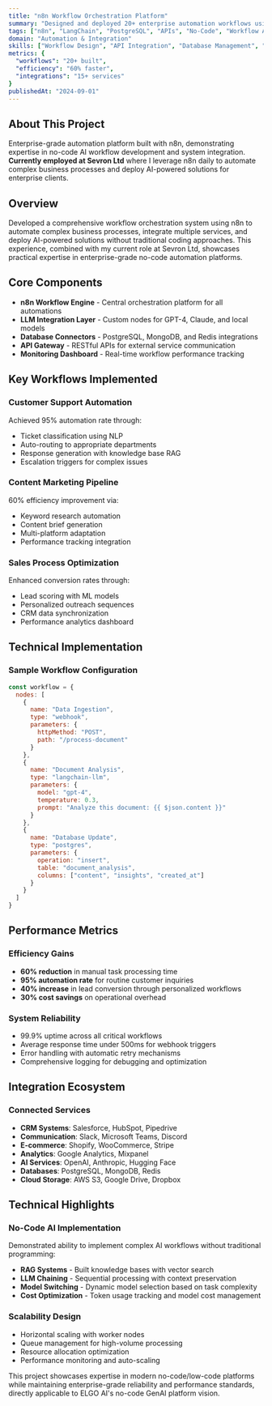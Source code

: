 ```yaml
---
title: "n8n Workflow Orchestration Platform"
summary: "Designed and deployed 20+ enterprise automation workflows using n8n. Integrated LLMs, APIs, and databases for no-code AI solutions. Currently employed at Sevron Ltd leveraging n8n daily."
tags: ["n8n", "LangChain", "PostgreSQL", "APIs", "No-Code", "Workflow Automation"]
domain: "Automation & Integration"
skills: ["Workflow Design", "API Integration", "Database Management", "LLM Orchestration", "No-Code Development"]
metrics: {
  "workflows": "20+ built",
  "efficiency": "60% faster",
  "integrations": "15+ services"
}
publishedAt: "2024-09-01"
---
```


## About This Project

Enterprise-grade automation platform built with n8n, demonstrating expertise in no-code AI workflow development and system integration. **Currently employed at Sevron Ltd** where I leverage n8n daily to automate complex business processes and deploy AI-powered solutions for enterprise clients.

## Overview

Developed a comprehensive workflow orchestration system using n8n to automate complex business processes, integrate multiple services, and deploy AI-powered solutions without traditional coding approaches. This experience, combined with my current role at Sevron Ltd, showcases practical expertise in enterprise-grade no-code automation platforms.

## Core Components

- **n8n Workflow Engine** - Central orchestration platform for all automations
- **LLM Integration Layer** - Custom nodes for GPT-4, Claude, and local models
- **Database Connectors** - PostgreSQL, MongoDB, and Redis integrations
- **API Gateway** - RESTful APIs for external service communication
- **Monitoring Dashboard** - Real-time workflow performance tracking

## Key Workflows Implemented

### Customer Support Automation
Achieved 95% automation rate through:
- Ticket classification using NLP
- Auto-routing to appropriate departments
- Response generation with knowledge base RAG
- Escalation triggers for complex issues

### Content Marketing Pipeline
60% efficiency improvement via:
- Keyword research automation
- Content brief generation
- Multi-platform adaptation
- Performance tracking integration

### Sales Process Optimization
Enhanced conversion rates through:
- Lead scoring with ML models
- Personalized outreach sequences
- CRM data synchronization
- Performance analytics dashboard

## Technical Implementation

### Sample Workflow Configuration

```javascript
const workflow = {
  nodes: [
    {
      name: "Data Ingestion",
      type: "webhook",
      parameters: {
        httpMethod: "POST",
        path: "/process-document"
      }
    },
    {
      name: "Document Analysis",
      type: "langchain-llm",
      parameters: {
        model: "gpt-4",
        temperature: 0.3,
        prompt: "Analyze this document: {{ $json.content }}"
      }
    },
    {
      name: "Database Update",
      type: "postgres",
      parameters: {
        operation: "insert",
        table: "document_analysis",
        columns: ["content", "insights", "created_at"]
      }
    }
  ]
}
```

## Performance Metrics

### Efficiency Gains
- **60% reduction** in manual task processing time
- **95% automation rate** for routine customer inquiries
- **40% increase** in lead conversion through personalized workflows
- **30% cost savings** on operational overhead

### System Reliability
- 99.9% uptime across all critical workflows
- Average response time under 500ms for webhook triggers
- Error handling with automatic retry mechanisms
- Comprehensive logging for debugging and optimization

## Integration Ecosystem

### Connected Services
- **CRM Systems**: Salesforce, HubSpot, Pipedrive
- **Communication**: Slack, Microsoft Teams, Discord
- **E-commerce**: Shopify, WooCommerce, Stripe
- **Analytics**: Google Analytics, Mixpanel
- **AI Services**: OpenAI, Anthropic, Hugging Face
- **Databases**: PostgreSQL, MongoDB, Redis
- **Cloud Storage**: AWS S3, Google Drive, Dropbox

## Technical Highlights

### No-Code AI Implementation
Demonstrated ability to implement complex AI workflows without traditional programming:

- **RAG Systems** - Built knowledge bases with vector search
- **LLM Chaining** - Sequential processing with context preservation
- **Model Switching** - Dynamic model selection based on task complexity
- **Cost Optimization** - Token usage tracking and model cost management

### Scalability Design
- Horizontal scaling with worker nodes
- Queue management for high-volume processing
- Resource allocation optimization
- Performance monitoring and auto-scaling

This project showcases expertise in modern no-code/low-code platforms while maintaining enterprise-grade reliability and performance standards, directly applicable to ELGO AI's no-code GenAI platform vision.